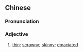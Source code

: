 ==Chinese==
{{zh-forms|type=12}}

===Pronunciation===
{{zh-pron
|m=shòubābā
|c=sau3 baa1 baa1
|cat=a
}}

===Adjective===
{{zh-adj}}

# [[thin]]; [[scrawny]]; [[skinny]]; [[emaciated]]